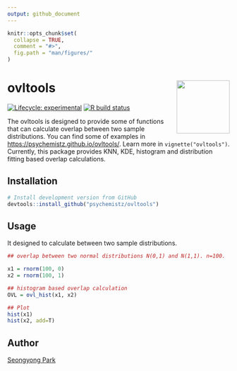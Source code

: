 ```yaml
---
output: github_document
---
```


<!-- README.md is generated from README.Rmd. Please edit that file -->

```r
knitr::opts_chunk$set(
  collapse = TRUE,
  comment = "#>",
  fig.path = "man/figures/"
)
```

# ovltools <img src="man/figures/logo.png" align="right" alt="" width="120" />

<!-- badges: start -->
[![Lifecycle: experimental](https://img.shields.io/badge/lifecycle-experimental-orange.svg)](https://www.tidyverse.org/lifecycle/#experimental)
[![R build status](https://github.com/r-lib/pkgdown/workflows/R-CMD-check/badge.svg)](https://github.com/r-lib/pkgdown/actions)
<!-- badges: end -->

The ovltools is designed to provide some of functions that can calculate overlap between two sample distributions. You can find some of examples in <https://psychemistz.github.io/ovltools/>. Learn more in `vignette("ovltools")`. Currently, this package provides KNN, KDE, histogram and distribution fitting based overlap calculations. 

## Installation

```r
# Install development version from GitHub
devtools::install_github("psychemistz/ovltools")
```

## Usage

It designed to calculate between two sample distributions. 

```r
## overlap between two normal distributions N(0,1) and N(1,1). n=100. 

x1 = rnorm(100, 0)
x2 = rnorm(100, 1)

## histogram based overlap calculation
OVL = ovl_hist(x1, x2)

## Plot
hist(x1)
hist(x2, add=T)

```


## Author

[Seongyong Park](psychemistz@gmail.com)

